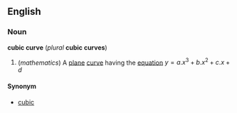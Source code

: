 ==English==
===Noun===
'''cubic curve''' (''plural'' '''cubic curves''')

#(''mathematics'') A [[plane]] [[curve]] having the [[equation]] <math> y = a.x^3 + b.x^2 + c.x + d </math>

====Synonym====
*[[cubic]]